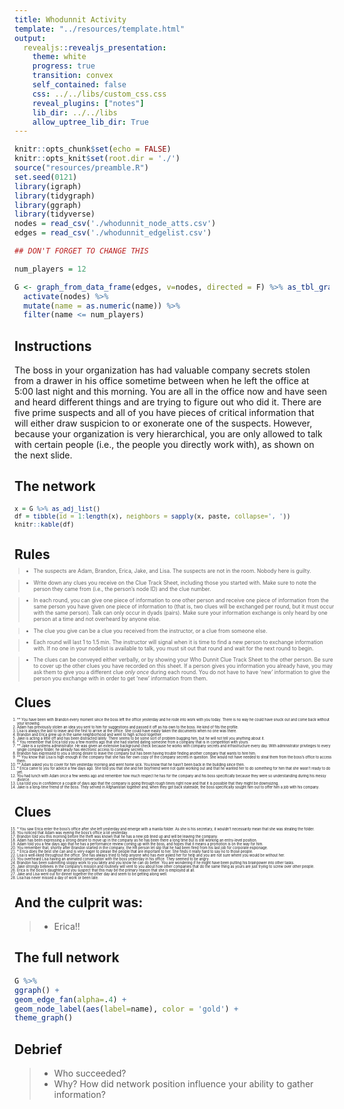 ```yaml
---
title: Whodunnit Activity
template: "../resources/template.html"
output: 
  revealjs::revealjs_presentation:
    theme: white
    progress: true
    transition: convex
    self_contained: false
    css: ../../libs/custom_css.css
    reveal_plugins: ["notes"]
    lib_dir: ../../libs
    allow_uptree_lib_dir: True
---
```


```r
knitr::opts_chunk$set(echo = FALSE)
knitr::opts_knit$set(root.dir = './')
source("resources/preamble.R")
set.seed(0121)
library(igraph)
library(tidygraph)
library(ggraph)
library(tidyverse)
nodes = read_csv('./whodunnit_node_atts.csv')
edges = read_csv('./whodunnit_edgelist.csv')

## DON'T FORGET TO CHANGE THIS

num_players = 12

G <- graph_from_data_frame(edges, v=nodes, directed = F) %>% as_tbl_graph() %>%
  activate(nodes) %>%
  mutate(name = as.numeric(name)) %>%
  filter(name <= num_players)
```

## Instructions

The boss in your organization has had valuable company secrets stolen from a drawer in his office sometime between when he left the office at 5:00 last night and this morning. You are all in the office now and have seen and heard different things and are trying to figure out who did it. There are five prime suspects and all of you have pieces of critical information that will either draw suspicion to or exonerate one of the suspects. However, because your organization is very hierarchical, you are only allowed to talk with certain people (i.e., the people you directly work with), as shown on the next slide.

## The network

<small>

```r
x = G %>% as_adj_list()
df = tibble(id = 1:length(x), neighbors = sapply(x, paste, collapse=', '))
knitr::kable(df)
```

</small>

## Rules

<div style='margin:-1em; font-size:60%;'>

> - The suspects are Adam, Brandon, Erica, Jake, and Lisa. The suspects are not in the room. Nobody here is guilty.

> - Write down any clues you receive on the Clue Track Sheet, including those you started with. Make sure to note the person they came from (i.e., the person's node ID) and the clue number.

> - In each round, you can give one piece of information to one other person and receive one piece of information from the same person you have given one piece of information to (that is, two clues will be exchanged per round, but it must occur with the same person). Talk can only occur in dyads (pairs). Make sure your information exchange is only heard by one person at a time and not overheard by anyone else.

> - The clue you give can be a clue you received from the instructor, or a clue from someone else.

> - Each round will last 1 to 1.5 min. The instructor will signal when it is time to find a new person to exchange information with. If no one in your nodelist is available to talk, you must sit out that round and wait for the next round to begin.

> - The clues can be conveyed either verbally, or by showing your Who Dunnit Clue Track Sheet to the other person. Be sure to cover up the other clues you have recorded on this sheet. If a person gives you information you already have, you may ask them to give you a different clue _only once_ during each round. You do not have to have 'new' information to give the person you exchange with in order to get 'new' information from them.

</div>


## Clues

<div style='margin:-1em; font-size:40%;'>

1. ** You have been with Brandon every moment since the boss left the office yesterday and he rode into work with you today. There is no way he could have snuck out and come back without your knowing. 
2. Adam has previously stolen an idea you sent to him for suggestions and passed it off as his own to the boss. He kind of fits the profile. 
3. Lisa is always the last to leave and the first to arrive at the office. She could have easily taken the documents when no one was there. 
4. Brandon and Erica grew up in the same neighborhood and went to high school together.  
5. Jake is acting a little off and has been distracted lately. There seems to be some sort of problem bugging him, but he will not tell you anything about it. 
6. \* You remember that Erica told you a few months ago that she had started dating someone from a company that is in competition with yours. 
7. ** Jake is a systems administrator. He was given an extensive background check because he works with company secrets and infrastructure every day. With administrator privileges to every single company folder, he already has electronic access to company secrets. 
8. Brandon has expressed to you a strong desire to leave the company but has been having trouble finding another company that wants to hire him. 
9. ** You know that Lisa is high enough in the company that she has her own copy of the company secrets in question. She would not have needed to steal them from the boss's office to access them. 
10. ** Adam asked you to cover for him yesterday morning and went home sick. You know that he hasn't been back in the building since then. 
11. \* Erica came to you for advice a few days ago. She told you that she and her boyfriend were not quite working out and that he wanted her to do something for him that she wasn't ready to do yet. 
12. You had lunch with Adam once a few weeks ago and remember how much respect he has for the company and his boss specifically because they were so understanding during his messy divorce. 
13. Lisa told you in confidence a couple of days ago that the company is going through rough times right now and that it is possible that they might be downsizing. 
14. Jake is a long-time friend of the boss. They served in Afghanistan together and, when they got back stateside, the boss specifically sought him out to offer him a job with his company. 
</div>

## Clues


<div style='margin:-1em; font-size:40%;'>
15. \* You saw Erica enter the boss's office after she left yesterday and emerge with a manila folder. As she is his secretary, it wouldn't necessarily mean that she was stealing the folder. 
16. You noticed that Adam was eyeing the boss's office a lot yesterday. 
17. Brandon told you this morning before the theft was known that he has a new job lined up and will be leaving the company. 
18. Adam has been expressing a strong desire to move up in the company as he has been there a long time but is still working an entry-level position. 
19. Adam told you a few days ago that he has a performance review coming up with the boss, and hopes that it means a promotion is on the way for him. 
20. You remember that, shortly after Brandon started in the company, the HR person let slip that he had been fired from his last job for corporate espionage. 
21. \* Erica does the best she can and is very eager to please the people that are important to her. She finds it really hard to say no to those people. 
22. Lisa is well-liked throughout the office. She has always tried to help anyone who has ever asked her for help and you are not sure where you would be without her. 
23. You overheard Lisa having an animated conversation with the boss yesterday in his office. They seemed to be angry. 
24. Brandon has been submitting sloppy work to you lately and you know he can do better. You are wondering if he might have been putting his brainpower into other tasks.  
25. Jake strongly believes in the company's mission and routinely will vent to you about how other companies that do the same thing as yours are just trying to screw over other people. 
26. Erica is the boss's daughter and you suspect that this may be the primary reason that she is employed at all.  
27. Jake and Lisa went out for dinner together the other day and seem to be getting along well. 
28. Lisa has never missed a day of work or been late.  

</div>

## And the culprit was:

> - Erica!!

## The full network

```r
G %>% 
ggraph() + 
geom_edge_fan(alpha=.4) + 
geom_node_label(aes(label=name), color = 'gold') + 
theme_graph()
```

## Debrief

> - Who succeeded?
> - Why? How did network position influence your ability to gather information?

